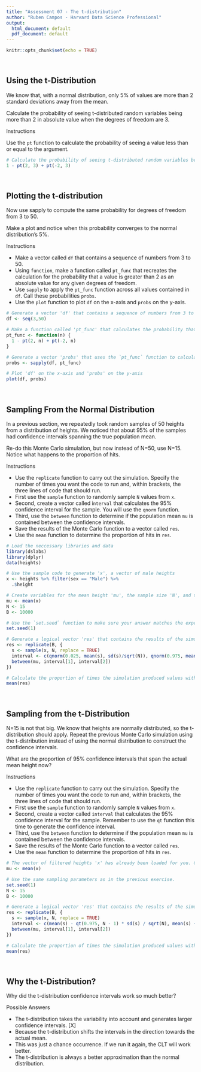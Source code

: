 ```yaml
---
title: "Assessment 07 - The t-distribution"
author: "Ruben Campos - Harvard Data Science Professional"
output:
  html_document: default
  pdf_document: default
---
```


```r
knitr::opts_chunk$set(echo = TRUE)
```

<br/>

## **Using the t-Distribution**
We know that, with a normal distribution, only 5% of values are more than 2 standard deviations away from the mean.

Calculate the probability of seeing t-distributed random variables being more than 2 in absolute value when the degrees of freedom are 3.

Instructions

Use the ```pt``` function to calculate the probability of seeing a value less than or equal to the argument.

```r
# Calculate the probability of seeing t-distributed random variables being more than 2 in absolute value when 'df = 3'.
1 - pt(2, 3) + pt(-2, 3)
```

<br/>

## **Plotting the t-distribution**
Now use sapply to compute the same probability for degrees of freedom from 3 to 50.

Make a plot and notice when this probability converges to the normal distribution's 5%.

Instructions

- Make a vector called ```df``` that contains a sequence of numbers from 3 to 50.
- Using ```function```, make a function called ```pt_func``` that recreates the calculation for the probability that a value is greater than 2 as an absolute value for any given degrees of freedom.
- Use ```sapply``` to apply the ```pt_func``` function across all values contained in ```df```. Call these probabilities ```probs```.
- Use the ```plot``` function to plot ```df``` on the x-axis and ```probs``` on the y-axis.


```r
# Generate a vector 'df' that contains a sequence of numbers from 3 to 50
df <- seq(3,50)

# Make a function called 'pt_func' that calculates the probability that a value is more than |2| for any degrees of freedom 
pt_func <- function(n) {
  1 - pt(2, n) + pt(-2, n)
}

# Generate a vector 'probs' that uses the `pt_func` function to calculate the probabilities
probs <- sapply(df, pt_func)

# Plot 'df' on the x-axis and 'probs' on the y-axis
plot(df, probs)
```

<br/>

## **Sampling From the Normal Distribution**
In a previous section, we repeatedly took random samples of 50 heights from a distribution of heights. We noticed that about 95% of the samples had confidence intervals spanning the true population mean.

Re-do this Monte Carlo simulation, but now instead of N=50, use N=15. Notice what happens to the proportion of hits.

Instructions

- Use the ```replicate``` function to carry out the simulation. Specify the number of times you want the code to run and, within brackets, the three lines of code that should run.
- First use the ```sample``` function to randomly sample ```N``` values from ```x```.
- Second, create a vector called i```nterval``` that calculates the 95% confidence interval for the sample. You will use the ```qnorm``` function.
- Third, use the ```between``` function to determine if the population mean ```mu``` is contained between the confidence intervals.
- Save the results of the Monte Carlo function to a vector called ```res```.
- Use the ```mean``` function to determine the proportion of hits in ```res```.

```r
# Load the neccessary libraries and data
library(dslabs)
library(dplyr)
data(heights)

# Use the sample code to generate 'x', a vector of male heights
x <- heights %>% filter(sex == "Male") %>%
  .$height

# Create variables for the mean height 'mu', the sample size 'N', and the number of times the simulation should run 'B'
mu <- mean(x)
N <- 15
B <- 10000

# Use the `set.seed` function to make sure your answer matches the expected result after random sampling
set.seed(1)

# Generate a logical vector 'res' that contains the results of the simulations
res <- replicate(B, {
  s <- sample(x, N, replace = TRUE)
  interval <- c(qnorm(0.025, mean(s), sd(s)/sqrt(N)), qnorm(0.975, mean(s), sd(s)/sqrt(N)))
  between(mu, interval[1], interval[2])
})

# Calculate the proportion of times the simulation produced values within the 95% confidence interval. Print this value to the console.
mean(res)
```

<br/>

## **Sampling from the t-Distribution**
N=15 is not that big. We know that heights are normally distributed, so the t-distribution should apply. Repeat the previous Monte Carlo simulation using the t-distribution instead of using the normal distribution to construct the confidence intervals.

What are the proportion of 95% confidence intervals that span the actual mean height now?

Instructions

- Use the ```replicate``` function to carry out the simulation. Specify the number of times you want the code to run and, within brackets, the three lines of code that should run.
- First use the ```sample``` function to randomly sample ```N``` values from ```x```.
- Second, create a vector called ```interval``` that calculates the 95% confidence interval for the sample. Remember to use the ```qt``` function this time to generate the confidence interval.
- Third, use the ```between``` function to determine if the population mean ```mu``` is contained between the confidence intervals.
- Save the results of the Monte Carlo function to a vector called ```res```.
- Use the ```mean``` function to determine the proportion of hits in ```res```.

```r
# The vector of filtered heights 'x' has already been loaded for you. Calculate the mean.
mu <- mean(x)

# Use the same sampling parameters as in the previous exercise.
set.seed(1)
N <- 15
B <- 10000

# Generate a logical vector 'res' that contains the results of the simulations using the t-distribution
res <- replicate(B, {
  s <- sample(x, N, replace = TRUE)
  interval <- c(mean(s) - qt(0.975, N - 1) * sd(s) / sqrt(N), mean(s) + qt(0.975, N - 1) * sd(s) / sqrt(N))
  between(mu, interval[1], interval[2])
})

# Calculate the proportion of times the simulation produced values within the 95% confidence interval. Print this value to the console.
mean(res)
```

<br/>

## **Why the t-Distribution?**
Why did the t-distribution confidence intervals work so much better?

Possible Answers

- The t-distribution takes the variability into account and generates larger confidence intervals. [X]
- Because the t-distribution shifts the intervals in the direction towards the actual mean.
- This was just a chance occurrence. If we run it again, the CLT will work better.
- The t-distribution is always a better approximation than the normal distribution.
